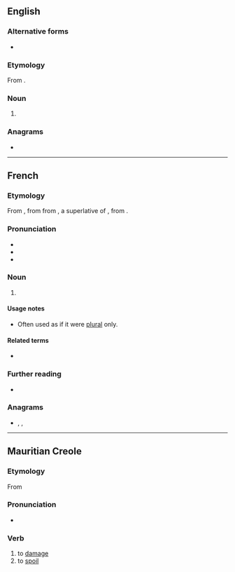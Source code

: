 {{also|abimé|abîme|abîmé}}
==English==

===Alternative forms===
* {{l|en|abyme}}

===Etymology===
From {{bor|en|fr|abime}}.

===Noun===
{{en-noun}}

# {{obsolete form of|en|abysm}}

===Anagrams===
* {{anagrams|en|a=abeim|I-beam|Iambe|Mabie}}

----

==French==

===Etymology===
From {{inh|fr|frm|abime}}, from {{der|fr|fro|abisme}} from {{der|fr|LL.|*abyssimus}}, a superlative of {{m|la|abyssus||bottomless pit}}, from {{der|fr|grc|ἄβυσσος}}.

===Pronunciation===
* {{fr-IPA}}
* {{audio|fr|Fr-Abime.oga|Audio (Paris)}}
* {{audio|fr|LL-Q150 (fra)-DSwissK-abime.wav|Audio}}

===Noun===
{{fr-noun|m}}

# {{fr-post-1990|abîme}}

====Usage notes====
* Often used as if it were [[plural]] only.

====Related terms====
* {{l|fr|abimer}}

===Further reading===
* {{R:TLFi}}

===Anagrams===
* {{l|fr|amibe}}, {{l|fr|iambe}}, {{l|fr|ïambe}}

----

==Mauritian Creole==

===Etymology===
From {{der|mfe|fr|abîmer}}

===Pronunciation===
* {{IPA|mfe|/abime/}}

===Verb===
{{mfe-verb|abim}}

# to [[damage]]
# to [[spoil]]
#: {{syn|mfe|andomaze|gate|ruine}}